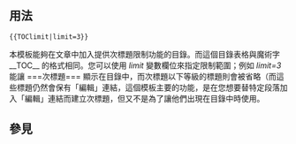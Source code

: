 {{NoteTA|G1=MediaWiki}}{{Documentation subpage}}{{Uses TemplateStyles|Template:TOC limit/styles.css}}<!-- 在本行下編輯模板說明 -->

== 用法 ==
 &#123;{TOClimit|limit=3}&#125;
本模板能夠在文章中加入提供次標題限制功能的目錄。而這個目錄表格與魔術字 <nowiki>__TOC__</nowiki> 的格式相同。您可以使用 ''limit'' 變數欄位來指定限制範圍；例如 ''limit=3'' 能讓 ===次標題=== 顯示在目錄中，而次標題以下等級的標題則會被省略（而這些標題仍然會保有「編輯」連結，這個模板主要的功能，是在您想要替特定段落加入「編輯」連結而建立次標題，但又不是為了讓他們出現在目錄中時使用。

== 參見 ==

<includeonly>{{Sandbox other||<!-- 本行下加入模板的分類 -->
[[Category:目錄模板|{{PAGENAME}}]]
}}</includeonly>